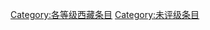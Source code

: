 {{catmore1|[[WP:西藏专题|WP:西藏专题]]}}
{{Articles by Quality|topic=西藏}}
{{Wikipedia category}}
{{emptycat}}

[[Category:各等级西藏条目|Category:各等级西藏条目]]
[[Category:未评级条目|Category:未评级条目]]